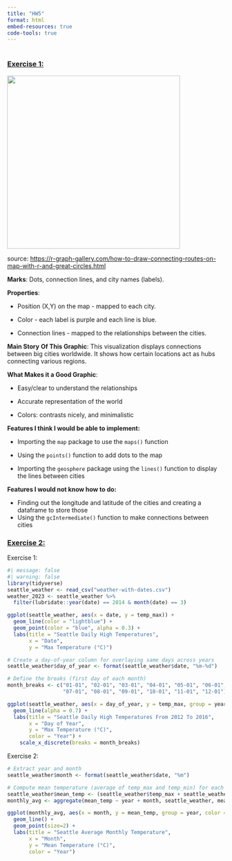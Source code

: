 ```yaml
---
title: "HW5"
format: html
embed-resources: true
code-tools: true
---
```


# 

### [Exercise 1:]{.underline}

![](ConnectionMap.png){width="400"}

source: <https://r-graph-gallery.com/how-to-draw-connecting-routes-on-map-with-r-and-great-circles.html>

**Marks**: Dots, connection lines, and city names (labels).

**Properties**:

-   Position (X,Y) on the map - mapped to each city.

-   Color - each label is purple and each line is blue.

-   Connection lines - mapped to the relationships between the cities.

**Main Story** **Of This Graphic**: This visualization displays connections between big cities worldwide. It shows how certain locations act as hubs connecting various regions.

**What Makes it a Good Graphic**:

-   Easy/clear to understand the relationships

-   Accurate representation of the world

-   Colors: contrasts nicely, and minimalistic

**Features I think I would be able to implement:**

-   Importing the `map` package to use the `maps()` function

-   Using the `points()` function to add dots to the map

-   Importing the `geosphere` package using the `lines()` function to display the lines between cities

**Features I would not know how to do:**

-   Finding out the longitude and latitude of the cities and creating a dataframe to store those
-   Using the `gcIntermediate()` function to make connections between cities

### [Exercise 2:]{.underline}

Exercise 1:

```r
#| message: false
#| warning: false
library(tidyverse)
seattle_weather <- read_csv("weather-with-dates.csv")
weather_2023 <- seattle_weather %>%
  filter(lubridate::year(date) == 2014 & month(date) == 3)
```

```r
ggplot(seattle_weather, aes(x = date, y = temp_max)) +
  geom_line(color = "lightblue") + 
  geom_point(color = "blue", alpha = 0.3) + 
  labs(title = "Seattle Daily High Temperatures",
       x = "Date",
       y = "Max Temperature (°C)")
```

```r
# Create a day-of-year column for overlaying same days across years
seattle_weather$day_of_year <- format(seattle_weather$date, "%m-%d")

# Define the breaks (first day of each month)
month_breaks <- c("01-01", "02-01", "03-01", "04-01", "05-01", "06-01",
                  "07-01", "08-01", "09-01", "10-01", "11-01", "12-01")

ggplot(seattle_weather, aes(x = day_of_year, y = temp_max, group = year, color = as.factor(year))) +
  geom_line(alpha = 0.7) +
  labs(title = "Seattle Daily High Temperatures From 2012 To 2016",
       x = "Day of Year",
       y = "Max Temperature (°C)",
       color = "Year") +
    scale_x_discrete(breaks = month_breaks) 
```

Exercise 2:

```r
# Extract year and month
seattle_weather$month <- format(seattle_weather$date, "%m")

# Compute mean temperature (average of temp_max and temp_min) for each month and year
seattle_weather$mean_temp <- (seattle_weather$temp_max + seattle_weather$temp_min) / 2
monthly_avg <- aggregate(mean_temp ~ year + month, seattle_weather, mean)

ggplot(monthly_avg, aes(x = month, y = mean_temp, group = year, color = as.factor(year))) +
  geom_line() +
  geom_point(size=2) +
  labs(title = "Seattle Average Monthly Temperature",
       x = "Month",
       y = "Mean Temperature (°C)",
       color = "Year") 
```

